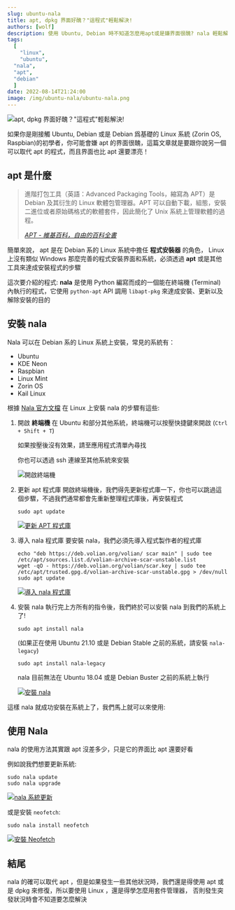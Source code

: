 ```yaml
---
slug: ubuntu-nala
title: apt, dpkg 界面好醜？"這程式"輕鬆解決!
authors: [wolf]
description: 使用 Ubuntu, Debian 時不知道怎麼用apt或是嫌界面很醜? nala 輕鬆解決這個問題
tags:
  [
	"linux",
	"ubuntu",
  "nala",
  "apt",
  "debian"
  ]
date: 2022-08-14T21:24:00
image: /img/ubuntu-nala/ubuntu-nala.png
---
```



![apt, dpkg 界面好醜？"這程式"輕鬆解決!](/img/ubuntu-nala/ubuntu-nala.png)

如果你是剛接觸 Ubuntu, Debian 或是 Debian 爲基礎的 Linux 系統 (Zorin OS, Raspbian)的初學者，你可能會嫌 apt 的界面很醜，這篇文章就是要跟你說另一個可以取代 apt 的程式，而且界面也比 apt 還要漂亮！

<TOCInline toc={toc} />

## apt 是什麼

> 進階打包工具（英語：Advanced Packaging Tools，縮寫為 APT）是 Debian 及其衍生的 Linux 軟體包管理器。APT 可以自動下載，組態，安裝二進位或者原始碼格式的軟體套件，因此簡化了 Unix 系統上管理軟體的過程。
>
> [_APT - 維基百科，自由的百科全書_](https://zh.wikipedia.org/zh-tw/APT)

簡單來說， apt 是在 Debian 系的 Linux 系統中擔任 **程式安裝器** 的角色， Linux 上沒有類似 Windows 那麼完善的程式安裝界面和系統，必須透過 **apt** 或是其他工具來達成安裝程式的步驟

這次要介紹的程式: **nala** 是使用 Python 編寫而成的一個能在終端機 (Terminal) 內執行的程式，它使用 `python-apt` API 調用 `libapt-pkg` 來達成安裝、更新以及解除安裝的目的

## 安裝 nala

Nala 可以在 Debian 系的 Linux 系統上安裝，常見的系統有：

- Ubuntu
- KDE Neon
- Raspbian
- Linux Mint
- Zorin OS
- Kail Linux

根據 [Nala 官方文檔](https://gitlab.com/volian/nala/-/wikis/Installation) 在 Linux 上安裝 nala 的步驟有這些:

1. 開啟 **終端機**
   在 Ubuntu 和部分其他系統，終端機可以按壓快捷鍵來開啟 (`Ctrl + Shift + T`)

   如果按壓後沒有效果，請至應用程式清單內尋找

   你也可以透過 ssh 連線至其他系統來安裝

   ![開啟終端機](/img/ubuntu-nala/open-terminal.png)

2. 更新 apt 程式庫
   開啟終端機後，我們得先更新程式庫一下，你也可以跳過這個步驟，不過我們通常都會先重新整理程式庫後，再安裝程式

   ```shell
   sudo apt update
   ```

   [![更新 APT 程式庫](https://asciinema.org/a/514665.svg)](https://asciinema.org/a/514665)

3. 導入 nala 程式庫
   要安裝 nala，我們必須先導入程式製作者的程式庫

   ```shell
   echo "deb https://deb.volian.org/volian/ scar main" | sudo tee /etc/apt/sources.list.d/volian-archive-scar-unstable.list
   wget -qO - https://deb.volian.org/volian/scar.key | sudo tee /etc/apt/trusted.gpg.d/volian-archive-scar-unstable.gpg > /dev/null
   sudo apt update
   ```

   [![導入 nala 程式庫](https://asciinema.org/a/514667.svg)](https://asciinema.org/a/514667)

4. 安裝 nala
   執行完上方所有的指令後，我們終於可以安裝 nala 到我們的系統上了!

   ```shell
   sudo apt install nala
   ```

   (如果正在使用 Ubuntu 21.10 或是 Debian Stable 之前的系統，請安裝 `nala-legacy`)

   ```shell
   sudo apt install nala-legacy
   ```

   nala 目前無法在 Ubuntu 18.04 或是 Debian Buster 之前的系統上執行

   [![安裝 nala](https://asciinema.org/a/514668.svg)](https://asciinema.org/a/514668)

這樣 nala 就成功安裝在系統上了，我們馬上就可以來使用:

## 使用 Nala

nala 的使用方法其實跟 apt 沒差多少，只是它的界面比 apt 還要好看

例如說我們想要更新系統:

```shell
sudo nala update
sudo nala upgrade
```

[![nala 系統更新](https://asciinema.org/a/514669.svg)](https://asciinema.org/a/514669)

或是安裝 `neofetch`:

```shell
sudo nala install neofetch
```

[![安裝 Neofetch](https://asciinema.org/a/514670.svg)](https://asciinema.org/a/514670)

## 結尾

nala 的確可以取代 apt ，但是如果發生一些其他狀況時，我們還是得使用 apt 或是 dpkg 來修復，所以要使用 Linux ，還是得學怎麼用套件管理器， 否則發生突發狀況時會不知道要怎麼解決

